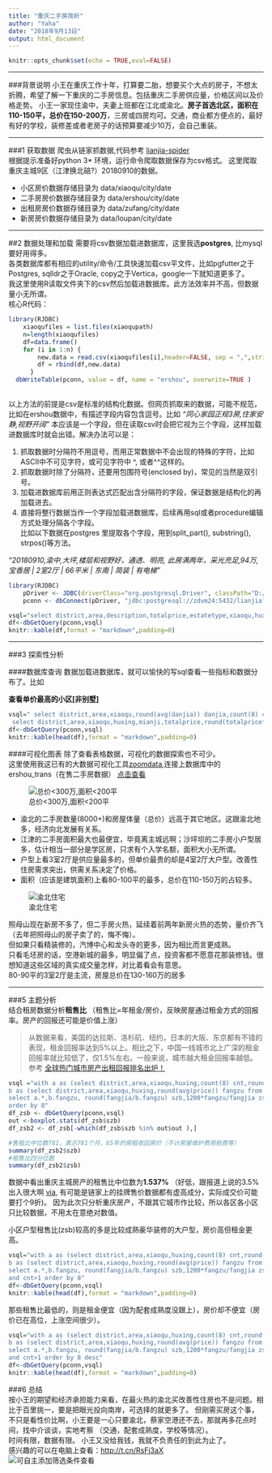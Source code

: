 ```yaml
---
title: "重庆二手房简析"
author: "Yaha"
date: "2018年9月13日"
output: html_document
---
```


```r
knitr::opts_chunk$set(echo = TRUE,eval=FALSE)
```

-----------------------------------------------------------------------

###背景说明
小王在重庆工作十年，打算要二胎，想要买个大点的房子，不想太折腾，希望了解一下重庆的二手房信息。包括重庆二手房供应量，价格区间以及价格走势。 
小王一家现住渝中，夫妻上班都在江北或渝北。**房子首选北区，面积在110-150平，总价在150-200万**，三房或四房均可。交通，商业都方便点的，最好有好的学校，装修差或者老房子的话预算要减少10万，会自己重装。

-----------------------------------------------------------------------

###1 获取数据
爬虫从链家抓数据,代码参考 [lianjia-spider](https://github.com/jumper2014/lianjia-spider)  
根据提示准备好python 3* 环境，运行命令爬取数据保存为csv格式。 这里爬取重庆主城9区（江津换北碚?）20180910的数据。

* 小区房价数据存储目录为 data/xiaoqu/city/date
* 二手房房价数据存储目录为 data/ershou/city/date
* 出租房房价数据存储目录为 data/zufang/city/date
* 新房房价数据存储目录为 data/loupan/city/date

-----------------------------------------------------------------------

##2 数据处理和加载
需要将csv数据加载进数据库，这里我选**postgres**, 比mysql要好用得多。  
各类数据库都有相应的utility/命令/工具快速加载csv平文件，比如pgfutter之于Postgres, sqlldr之于Oracle, copy之于Vertica，google一下就知道更多了。  
我这里使用R读取文件夹下的csv然后加载进数据库。此方法效率并不高，但数据量小无所谓。  
核心R代码：

```r
library(RJDBC)
	xiaoqufiles = list.files(xiaoqupath)
	n=length(xiaoqufiles)
	df=data.frame()
	for (i in 1:n) {
        new.data = read.csv(xiaoqufiles[i],header=FALSE, sep = ",",stringsAsFactors=FALSE,fileEncoding = "GBK" )
        df = rbind(df,new.data)
      }
  dbWriteTable(pconn, value = df, name = "ershou", overwrite=TRUE ) 
 
```

 
以上方法的前提是csv是标准的结构化数据。但网页抓取来的数据，可能不规范，比如在ershou数据中，有描述字段内容包含逗号。比如  *“同心家园正规3房,住家安静,视野开阔”* 本应该是一个字段，但在读取csv时会把它视为三个字段，这样加载进数据库时就会出错。解决办法可以是：  

1. 抓取数据时分隔符不用逗号，而用正常数据中不会出现的特殊的字符，比如ASCII中不可见字符，或可见字符中 ^, 或者^^这样的。
2. 抓取数据时除了分隔符，还要用包围符号(enclosed by)，常见的当然是双引号。
3. 加载进数据库前用正则表达式匹配出含分隔符的字段，保证数据是结构化的再加载进去。
4. 直接将整行数据当作一个字段加载进数据库，后续再用sql或者procedure编辑方式处理分隔各个字段。  
比如以下数据在postgres 里提取各个字段，用到split_part(), substring(), strpos()等方法。  

*"20180910,渝中,大坪,楼层和视野好，通透、明亮, 此房满两年，采光充足,94万,宝香居  | 2室2厅 | 66平米 | 东南 | 简装 | 有电梯"*

```r
library(RJDBC)
	pDriver <- JDBC(driverClass="org.postgresql.Driver", classPath="D:/Program Green/Squirrel3.0/lib/postgresql-9.4.1211.jre6.jar")
	pconn <- dbConnect(pDriver, "jdbc:postgresql://zdvm24:5432/lianjia?autosave=always", "postgres", "postgres")

vsql="select district,area,description,totalprice,estatetype,xiaoqu,huxing,mianji,chaoxiang,zhuangxiu,shuoming from ershou_trans where description2 = '宝香居  | 2室2厅 | 66平米 | 东南 | 简装 | 有电梯'"
df<-dbGetQuery(pconn,vsql)
knitr::kable(df,format = "markdown",padding=0)
```

-----------------------------------------------------------------------

###3 探索性分析  

####数据库查询
数据加载进数据库，就可以愉快的写sql查看一些指标和数据分布了。比如  

**查看单价最高的小区[非别墅]**  
```r
vsql=" select district,area,xiaoqu,round(avg(danjia)) danjia,count(8) cnt from (
 select district,area,xiaoqu,huxing,mianji,totalprice,round(totalprice*10000/mianji) danjia, chaoxiang,zhuangxiu from ershou_trans where estatetype not like '%别墅%') c group by 1,2,3 order by 4 desc"
df<-dbGetQuery(pconn,vsql)
knitr::kable(head(df),format = "markdown",padding=0)

```

####可视化图表
除了查看表格数据，可视化的数据探索也不可少。   
这里使用我这已有的大数据可视化工具[zoomdata](https://www.zoomdata.com/),连接上数据库中的ershou_trans（在售二手房数据） [点击查看](http://t.cn/RsFj3aX)

![总价<300万,面积<200平](./ershou.cq.img/zddash.png)  

* 渝北的二手房数量(8000+)和房屋体量（总价）远高于其它地区。这跟渝北地多，经济向北发展有关系。  
* 江津的二手房面积最大也最便宜，毕竟离主城远啊；沙坪坝的二手房小户型居多，估计相当一部分是学区房，只求有个入学名额，面积大小无所谓。  
* 户型上看3室2厅是供应量最多的，但单价最贵的却是4室2厅大户型。改善性住房需求突出，供需关系决定了价格。  
* 面积（应该是建筑面积)上看80-100平的最多，总价在110-150万的占较多。  


![渝北住宅](./ershou.cq.img/zddash_yubei.jpg "只看渝北住宅")  

照母山现在新房不多了，但二手房火热，延续着前两年新房火热的态势，量价齐飞（去年把照母山的房子卖了的，悔不悔）。  
但如果只看精装修的，汽博中心和龙头寺的更多，因为相比而言更成熟。  
只看毛坯房的话，空港新城的最多，明显偏了点，投资客都不愿意花那装修钱。很想知道这些区域的真实成交量怎样，对比着看会有意思。  
80-90平的3室2厅是主流，房屋总价在130-160万的居多  

-----------------------------------------------------------------------

###5 主题分析  
结合租房数据分析**租售比** （租售比=年租金/房价，反映房屋通过租金方式的回报率。房产的回报还可能是价值上涨）  

> 从数据来看，美国的达拉斯、洛杉矶、纽约，日本的大阪、东京都有不错的表现，租金回报率达到5%以上。相比之下，中国一线城市北上广深的租金回报率就比较低了，仅1.5%左右。一般来说，城市越大租金回报率越低。  
参考 [全球热门城市房产出租回报排名出炉！](http://www.igo180.com/m/mnews/5012.html)


```r
vsql ="with a as (select district,area,xiaoqu,huxing,count(8) cnt,round(avg(totalprice)*10000) fangjia from ershou_trans where mianji>300 or totalprice>300 group by 1,2,3,4),
b as (select district,area,xiaoqu,huxing,round(avg(price)) fangzu from zufang group by 1,2,3,4)
select a.*,b.fangzu, round(fangjia/b.fangzu) szb,1200*fangzu/fangjia zsb from a  join   b on a.district=b.district and a.area=b.area and a.xiaoqu=b.xiaoqu  and a.huxing=b.huxing
order by 8"
df_zsb <- dbGetQuery(pconn,vsql)
out <-boxplot.stats(df_zsb$szb)
df_zsb2 <- df_zsb[-which(df_zsb$szb %in% out$out ),]
```

```r
#售租比中位数781，表示781个月，65年的房租收回房价（不计房屋维护费用税费等）
summary(df_zsb2$szb)
#租售比四分位数
summary(df_zsb2$zsb)

```

数据中看出重庆主城房产的租售比中位数为**1.537%** （好低，跟报道上说的3.5%出入很大啊 [via](http://www.sohu.com/a/192014910_611257), 有可能是链家上的挂牌售价数据都有虚高成分，实际成交价可能要打个9折)。   因为此次只分析重庆房产，不跟其它城市作比较，所以各区各小区只比较数据，不用太在意绝对数值。 

小区户型租售比(zsb)较高的多是比较成熟豪华装修的大户型，房价高但租金更高。  
```r
vsql="with a as (select district,area,xiaoqu,huxing,count(8) cnt,round(avg(totalprice)*10000) fangjia from ershou_trans where mianji>300 or totalprice>300 group by 1,2,3,4),
b as (select district,area,xiaoqu,huxing,round(avg(price)) fangzu from zufang s group by 1,2,3,4)
select a.*,b.fangzu, round(fangjia/b.fangzu) szb,1200*fangzu/fangjia zsb from a  join   b on a.district=b.district and a.area=b.area and a.xiaoqu=b.xiaoqu  and a.huxing=b.huxing
and cnt>1 order by 8"
df<-dbGetQuery(pconn,vsql)
knitr::kable(head(df),format = "markdown",padding=0)
```

那些租售比最低的，则是租金便宜（因为配套成熟度没跟上），房价却不便宜（房价已在高位，上涨空间很少）。  
```r
vsql="with a as (select district,area,xiaoqu,huxing,count(8) cnt,round(avg(totalprice)*10000) fangjia from ershou_trans where mianji>300 or totalprice>300 group by 1,2,3,4),
b as (select district,area,xiaoqu,huxing,round(avg(price)) fangzu from zufang s group by 1,2,3,4)
select a.*,b.fangzu, round(fangjia/b.fangzu) szb,1200*fangzu/fangjia zsb from a  join   b on a.district=b.district and a.area=b.area and a.xiaoqu=b.xiaoqu  and a.huxing=b.huxing
and cnt>1 order by 8 desc"
df<-dbGetQuery(pconn,vsql)
knitr::kable(head(df),format = "markdown",padding=0)
```

###6 总结  
按小王的期望和经济承担能力来看，在最火热的渝北买改善性住房也不是问题。相比于百里挑一，要是把眼光投向南岸，可选择的就更多了。 但刚需买房这个事，不只是看性价比啊，小王要是一心只要渝北，蔡家空港还不去，那就再多花点时间，找中介谈谈，实地考察 （交通，配套成熟度，学校等情况）。   
时间有限，数据有限。 小王又没给我钱，我就不负责任的到此为止了。  
感兴趣的可以在电脑上查看：<http://t.cn/RsFj3aX>   
![可自主添加筛选条件查看](./ershou.cq.img/zddash_filter.jpg "自主筛选数据") 
